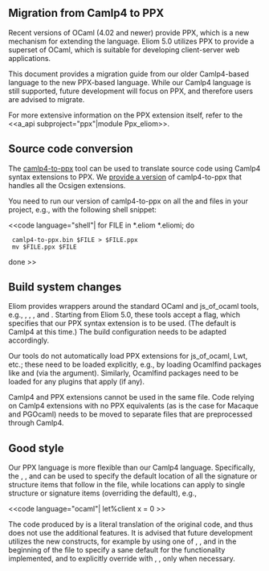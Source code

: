 ==Migration from Camlp4 to PPX==

Recent versions of OCaml (4.02 and newer) provide PPX, which is a new
mechanism for extending the language. Eliom 5.0 utilizes PPX to
provide a superset of OCaml, which is suitable for developing
client-server web applications.

This document provides a migration guide from our older Camlp4-based
language to the new PPX-based language. While our Camlp4 language is
still supported, future development will focus on PPX, and therefore
users are advised to migrate.

For more extensive information on the PPX extension itself, refer to
the <<a_api subproject="ppx"|module Ppx_eliom>>.

==Source code conversion==

The [[https://github.com/janestreet/camlp4-to-ppx|camlp4-to-ppx]] tool
can be used to translate source code using Camlp4 syntax extensions to
PPX. We [[https://github.com/vasilisp/camlp4-to-ppx|provide a
version]] of camlp4-to-ppx that handles all the Ocsigen extensions.

You need to run our version of camlp4-to-ppx on all the {{{.eliom}}} and
{{{.eliomi}}} files in your project, e.g., with the following shell
snippet:

<<code language="shell"|
for FILE in *.eliom *.eliomi; do
  camlp4-to-ppx.bin $FILE > $FILE.ppx
  mv $FILE.ppx $FILE
done
>>

==Build system changes==

Eliom provides wrappers around the standard OCaml and js_of_ocaml
tools, e.g., {{{eliomc}}}, {{{eliomopt}}}, {{{js_of_eliom}}}, and
{{{eliomdep}}}. Starting from Eliom 5.0, these tools accept a
{{{-ppx}}} flag, which specifies that our PPX syntax extension is to
be used. (The default is Camlp4 at this time.) The build configuration
needs to be adapted accordingly.

Our tools do not automatically load PPX extensions for js_of_ocaml,
Lwt, etc.; these need to be loaded explicitly, e.g., by loading
Ocamlfind packages like {{{js_of_ocaml.ppx}}} and {{{lwt.ppx}}} (via
the {{{-package}}} argument). Similarly, Ocamlfind packages need to be
loaded for any {{{ppx_deriving}}} plugins that apply (if any).

Camlp4 and PPX extensions cannot be used in the same file. Code
relying on Camlp4 extensions with no PPX equivalents (as is the case
for Macaque and PGOcaml) needs to be moved to separate files that are
preprocessed through Camlp4.

==Good style==

Our PPX language is more flexible than our Camlp4
language. Specifically, the {{{[%%client.start]}}},
{{{[%server.start]}}}, and {{{[%shared.start]}}} can be used to
specify the default location of all the signature or structure items
that follow in the file, while locations can apply to single structure
or signature items (overriding the default), e.g.,

<<code language="ocaml"|
let%client x = 0
>>

The code produced by {{{camlp4-to-ppx}}} is a literal translation of
the original code, and thus does not use the additional features. It
is advised that future development utilizes the new constructs, for
example by using one of {{{[%%client.start]}}}, {{{[%server.start]}}},
and {{{[%shared.start]}}} in the beginning of the file to specify a
sane default for the functionality implemented, and to explicitly
override with {{{let%client}}}, {{{let%server}}}, {{{let%shared}}}
only when necessary.
